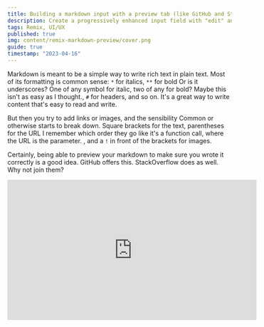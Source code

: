 ```yaml
---
title: Building a markdown input with a preview tab (like GitHub and Stack Overflow) with Remix
description: Create a progressively enhanced input field with "edit" and "preview" tabs like GitHub and Stack Overflow. Use Remix's useFetcher hook to render the markdown server-side. Set shouldRevalidate to false to make tab-switching instant.
tags: Remix, UI/UX
published: true
img: content/remix-markdown-preview/cover.png
guide: true
timestamp: "2023-04-16"
---
```


Markdown is meant to be a simple way to write rich text in plain text. Most of its formatting is common sense: `*` for italics, `**` for bold<SideNote> Or is it underscores? One of any symbol for italic, two of any for bold? Maybe this isn't as easy as I thought.</SideNote>, `#` for headers, and so on. It's a great way to write content that's easy to read and write.

But then you try to add links or images, and the sensibility<SideNote> Common or otherwise</SideNote> starts to break down. Square brackets for the text, parentheses for the URL<SideNote> I remember which order they go like it's a function call, where the URL is the parameter. </SideNote>, and a `!` in front of the brackets for images.

Certainly, being able to preview your markdown to make sure you wrote it correctly is a good idea. GitHub offers this. StackOverflow does as well. Why not join them?

<div>
  <iframe
    className="mx-auto max-w-full"
    width="560"
    height="315"
    src="https://www.youtube.com/embed/uK6cv_lzQwk"
    title="YouTube video player"
    frameBorder="0"
    allow="accelerometer; autoplay; clipboard-write; encrypted-media; gyroscope; picture-in-picture; web-share"
    allowFullscreen
  />
</div>

## Rendering markdown into HTML

There are a **lot** of markdown parsers out there, and they are all more or less interchangeable. The one I like is [femark](https://github.com/benwis/femark) on account of it being insanely fast.

Despite its speed, we still don't want to render the same markdown more than once. This is a good use-case for a server-side cache. If we try to render the same markdown twice, we can just return the cached result.

Create a new file `markdown.server.ts`<SideNote> By marking it as `.server`, it will be excluded from the client bundle. </SideNote> and add the following code.

```ts
import { processMarkdownToHtml as processMarkdownToHtmlImpl } from "@benwis/femark"

import Lrucache from "lru-cache"

const cache = new Lrucache({
  ttl: 1000 * 60,
  maxSize: 1024,
  sizeCalculation: (value) =>
    Buffer.byteLength(JSON.stringify(value)),
})

function cachify<TArgs, TReturn>(
  fn: (args: TArgs) => TReturn,
) {
  return function (args: TArgs): TReturn {
    if (cache.has(args)) {
      return cache.get(args) as TReturn
    }
    const result = fn(args)
    cache.set(args, result)
    return result
  }
}

export const processMarkdownToHtml = cachify(
  processMarkdownToHtmlImpl,
)
```

This will power the endpoint that we'll use to render markdown into HTML. Create a new action in a route of your choice and add the following code.

```ts
import { processMarkdownToHtml } from "./markdown.server.ts"

export async function action({
  params,
  request,
}: ActionFunctionArgs) {
  const formData = await request.formData()
  const description = formData.get("description") || ""

  const html = processMarkdownToHtml(
    description.toString().trim(),
  )

  // Optionally, store this in a database
  // const id = params.id as string
  // db[id].description = description.toString()
  // db[id].preview = html.content

  return new Response(html.content, {
    status: 200,
    headers: {
      "Content-Type": "text/html",
    },
  })
}
```

Sending markdown to this endpoint should successfully return the HTML.

## Thinking in progressive enhancement

Progressive enhancement means our page should be interactive before javascript loads on the client, to make it compatible with devices that have javascript disabled or when javascript fails to load for one of many reasons.<SideNote> As noted by [Jason Godesky, scripts fail to load on between 1% and 3% of all visits.](https://scribe.rip/@jason.godesky/when-javascript-fails-52eef47e90db). </SideNote>

If we were building this without javascript, what would that look like?

- The textarea would need to be a form and have a submit button
- The tabs would need to be links<SideNote> This could **also** be a form. We can do lots of forms. </SideNote> that set a query parameter to `?tab=edit` or `?tab=preview`
- The preview would need to be rendered server-side

Those requirements set the general approach, and then we can think about what javascript would add to the experience.

- When the user finishes typing, send the markdown to the server to render the preview automatically
- Update the preview tab with the up-to-date content
- We can change tabs client-side without a page reload

## Writing an auto-submitting form

The best way to make a form submit automatically is with Remix's `useFetcher()` hook.<SideNote> More details on this at [my autosaving forms in Remix article](/content/remix-form-autosave). </SideNote>

Use `fetcher.Form` and add a callback to make it submit on change.

Don't forget to include a regular submit button so that the form can be submitted without javascript.<SideNote> If there's only one input in the form, you can use the `Enter` key to submit the form even without a submit button. </SideNote>

```tsx
export default function Example() {
  const fetcher = useFetcher()

  return (
    <div>
      <fetcher.Form
        method="POST"
        onChange={(e) => {
          fetcher.submit(e.currentTarget, {
            replace: true,
          })
        }}
      >
        <label htmlFor="description">Description</label>

        <textarea
          id="description"
          name="description"
          rows={8}
          defaultValue={description || ""}
        />

        <div>
          <button type="submit">Save</button>
        </div>
      </fetcher.Form>
    </div>
  )
}
```

## Displaying the HTML preview

We can use the `fetcher.data` property to get the response from the server.

Some markdown solutions will just return JSON you can pass directly into a React component, but `femark` returns HTML. We can use `dangerouslySetInnerHTML` to render it.

```tsx
export default function Example() {
  const fetcher = useFetcher()

  return (
    <div>
      {/* Previous code for the fetcher.Form */}

      <div
        dangerouslySetInnerHTML={{
          __html: fetcher.data,
        }}
      />
    </div>
  )
}
```

## Tabbing between edit and preview mode

The tabs will be simple links to the same page with the query parameter changed.

```tsx
export default function Example() {
  const fetcher = useFetcher()
  const [searchParams] = useSearchParams({ tab: "edit" })

  return (
    <div>
      <div>
        <Link to="?tab=edit">Edit</Link>
        <Link to="?tab=preview"> Preview </Link>
      </div>

      {searchParams.get("tab") === "edit" ? (
        <fetcher.Form />
      ) : (
        <div
          dangerouslySetInnerHTML={{
            __html: fetcher.data,
          }}
        />
      )}
    </div>
  )
}
```

Depending on how you've built out your project, this will probably be quite slow. On every navigation, Remix is running the matching loaders to revalidate the data.

Since we know there's nothing happening on these tab changes that requires revalidating every upstream loader, we can tell Remix not to run the loaders again.

Create a `shouldRevalidate` function in your route, and return false if the only changes have been the query parameters.<SideNote> You may want to add a similar one to your root loader. More info in the [docs on shouldRevalidate](https://remix.run/docs/en/main/route/should-revalidate#never-reloading-the-root). </SideNote>

```tsx
export const shouldRevalidate: ShouldRevalidateFunction = ({
  currentUrl,
  nextUrl,
}) => {
  if (currentUrl.pathname === nextUrl.pathname) {
    return false
  }

  return true
}
```
